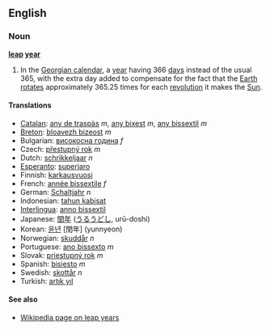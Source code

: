 ==English==
===Noun===
'''[[leap]] [[year]]'''

# In the [[Georgian calendar]], a [[year]] having 366 [[day]]s instead of the usual 365, with the extra day added to compensate for the fact that the [[Earth]] [[rotate]]s approximately 365.25 times for each [[revolution]] it makes the [[Sun]].

====Translations====
*[[Catalan]]: [[any de traspàs]] ''m'', [[any bixest]] ''m'', [[any bissextil]] ''m''
*[[Breton]]: [[bloavezh bizeost]] ''m''
*Bulgarian: [[високосна година]] ''f''
*Czech: [[přestupný rok]] ''m''
*Dutch: [[schrikkeljaar]] ''n''
*[[Esperanto]]: [[superjaro]]
*Finnish: [[karkausvuosi]]
*French: [[année bissextile]] ''f''
*German: [[Schaltjahr]] ''n''
*Indonesian: [[tahun kabisat]]
*[[Interlingua]]: [[anno bissextil]]
*Japanese: [[閏年]] ([[うるうどし]], urū-doshi)
*Korean: [[윤년]] [閏年] (yunnyeon)
*Norwegian: [[skuddår]] ''n''
*Portuguese: [[ano bissexto]] ''m''
*Slovak: [[priestupný rok]] ''m''
*Spanish: [[bisiesto]] ''m''
*Swedish: [[skottår]] ''n''
*Turkish: [[artık yıl]]

====See also====
*[[w:leap_year|Wikipedia page on leap years]]
